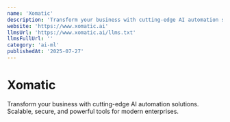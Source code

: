 ```yaml
---
name: 'Xomatic'
description: 'Transform your business with cutting-edge AI automation solutions. Scalable, secure, and powerful tools for modern enterprises.'
website: 'https://www.xomatic.ai'
llmsUrl: 'https://www.xomatic.ai/llms.txt'
llmsFullUrl: ''
category: 'ai-ml'
publishedAt: '2025-07-27'
---
```


# Xomatic

Transform your business with cutting-edge AI automation solutions. Scalable, secure, and powerful tools for modern enterprises.
